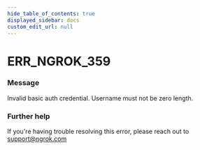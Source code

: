```yaml
---
hide_table_of_contents: true
displayed_sidebar: docs
custom_edit_url: null
---
```



# ERR_NGROK_359

### Message
Invalid basic auth credential. Username must not be zero length.

### Further help
If you're having trouble resolving this error, please reach out to [support@ngrok.com](mailto:support@ngrok.com?subject=Help%20with%20ERR_NGROK_359)


<ErrorDetails error='err_ngrok_359' />
